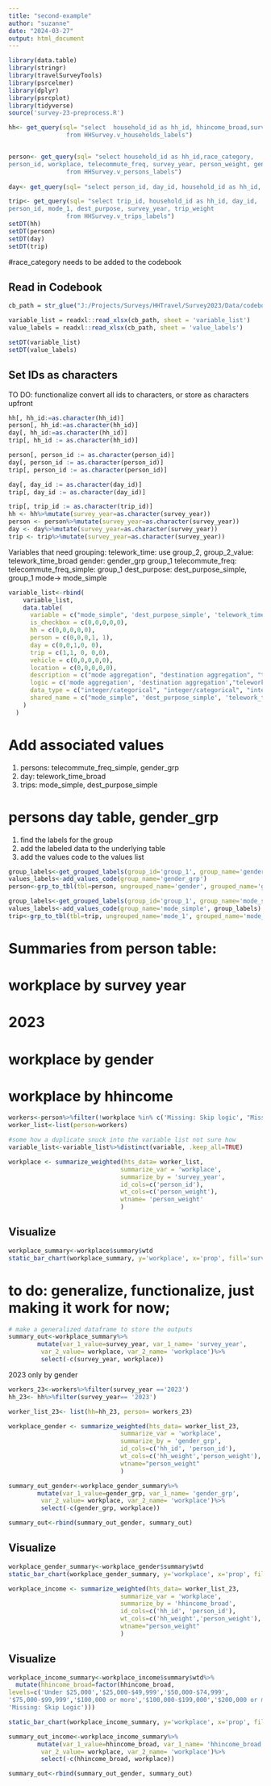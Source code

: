 ```yaml
---
title: "second-example"
author: "suzanne"
date: "2024-03-27"
output: html_document
---
```




```r
library(data.table)
library(stringr)
library(travelSurveyTools)
library(psrcelmer)
library(dplyr)
library(psrcplot)
library(tidyverse)
source('survey-23-preprocess.R')
```



```r
hh<- get_query(sql= "select  household_id as hh_id, hhincome_broad,survey_year, hh_weight
                from HHSurvey.v_households_labels")


person<- get_query(sql= "select household_id as hh_id,race_category,
person_id, workplace, telecommute_freq, survey_year, person_weight, gender, age, industry 
                from HHSurvey.v_persons_labels")
                
day<- get_query(sql= "select person_id, day_id, household_id as hh_id, telework_time, day_weight , survey_year from HHSurvey.v_days_labels")

trip<- get_query(sql= "select trip_id, household_id as hh_id, day_id,
person_id, mode_1, dest_purpose, survey_year, trip_weight 
                from HHSurvey.v_trips_labels")
setDT(hh)
setDT(person)
setDT(day)
setDT(trip)
```
#race_category needs to be added to the codebook



## Read in Codebook
```r
cb_path = str_glue("J:/Projects/Surveys/HHTravel/Survey2023/Data/codebook/PSRC_Combined_Codebook_2023_packagable.xlsx")

variable_list = readxl::read_xlsx(cb_path, sheet = 'variable_list')
value_labels = readxl::read_xlsx(cb_path, sheet = 'value_labels')

setDT(variable_list)
setDT(value_labels)
```

## Set IDs as characters
TO DO: functionalize convert all ids to characters, or store as characters upfront
```r

hh[, hh_id:=as.character(hh_id)]
person[, hh_id:=as.character(hh_id)]
day[, hh_id:=as.character(hh_id)]
trip[, hh_id := as.character(hh_id)]

person[, person_id := as.character(person_id)]
day[, person_id := as.character(person_id)]
trip[, person_id := as.character(person_id)]

day[, day_id := as.character(day_id)]
trip[, day_id := as.character(day_id)]

trip[, trip_id := as.character(trip_id)]
hh <- hh%>%mutate(survey_year=as.character(survey_year))
person <- person%>%mutate(survey_year=as.character(survey_year))
day <- day%>%mutate(survey_year=as.character(survey_year))
trip <- trip%>%mutate(survey_year=as.character(survey_year))
```

Variables that need grouping:
telework_time: use group_2, group_2_value: telework_time_broad
gender: gender_grp group_1
telecommute_freq: telecommute_freq_simple: group_1
dest_purpose: dest_purpose_simple, group_1
mode-> mode_simple


```r

variable_list<-rbind(
    variable_list,
    data.table(
      variable = c("mode_simple", 'dest_purpose_simple', 'telework_time_broad', 'gender_grp', 'telecommute_freq_simple', 'hhincome_broad'),
      is_checkbox = c(0,0,0,0,0),
      hh = c(0,0,0,0,0),
      person = c(0,0,0,1, 1),
      day = c(0,0,1,0, 0),
      trip = c(1,1, 0, 0,0),
      vehicle = c(0,0,0,0,0),
      location = c(0,0,0,0,0),
      description = c("mode aggregation", "destination aggregation", "telework time aggregation", "gender group", 'telecommute frequency group'),
      logic = c('mode aggregation', 'destination aggregation',"telework time aggregation", "gender group", 'telecommute frequency group'),
      data_type = c("integer/categorical", "integer/categorical", "integer/categorical", "integer/categorical", "integer/categorical"),
      shared_name = c("mode_simple", 'dest_purpose_simple', 'telework_time_broad', 'gender_grp', 'telecommute_freq_simple')
    )
  )


```


# Add associated values
1. persons: telecommute_freq_simple, gender_grp
2. day: telework_time_broad
2. trips: mode_simple, dest_purpose_simple

# persons day table, gender_grp
1. find the labels for the group
2. add the labeled data to the underlying table
3. add the values code to the values list

```r
group_labels<-get_grouped_labels(group_id='group_1', group_name='gender_grp')
values_labels<-add_values_code(group_name='gender_grp')
person<-grp_to_tbl(tbl=person, ungrouped_name='gender', grouped_name='gender_grp')
```

```r
group_labels<-get_grouped_labels(group_id='group_1', group_name='mode_simple')
values_labels<-add_values_code(group_name='mode_simple', group_labels)
trip<-grp_to_tbl(tbl=trip, ungrouped_name='mode_1', grouped_name='mode_simple')
```


# Summaries from person table:
# workplace by survey year
# 2023
# workplace by gender
# workplace by hhincome


```r
workers<-person%>%filter(!workplace %in% c('Missing: Skip logic', "Missing: Skip Logic"))%>%drop_na(workplace)
worker_list<-list(person=workers)

```

```r
#some how a duplicate snuck into the variable list not sure how
variable_list<-variable_list%>%distinct(variable, .keep_all=TRUE)
```


```r

workplace <- summarize_weighted(hts_data= worker_list,
                               summarize_var = 'workplace',
                               summarize_by = 'survey_year',
                               id_cols=c('person_id'),
                               wt_cols=c('person_weight'),
                               wtname= 'person_weight'
                               )

```
## Visualize
```r

workplace_summary<-workplace$summary$wtd
static_bar_chart(workplace_summary, y='workplace', x='prop', fill='survey_year')

```
# to do: generalize, functionalize, just making it work for now;
```r
# make a generalized dataframe to store the outputs
summary_out<-workplace_summary%>%
        mutate(var_1_value=survey_year, var_1_name= 'survey_year',
         var_2_value= workplace, var_2_name= 'workplace')%>%
         select(-c(survey_year, workplace))

```

2023 only by gender
```r
workers_23<-workers%>%filter(survey_year =='2023')
hh_23<- hh%>%filter(survey_year== '2023')

worker_list_23<- list(hh=hh_23, person= workers_23)
```

```r
workplace_gender <- summarize_weighted(hts_data= worker_list_23,
                               summarize_var = 'workplace',
                               summarize_by = 'gender_grp',
                               id_cols=c('hh_id', 'person_id'),
                               wt_cols=c('hh_weight','person_weight'),
                               wtname="person_weight"
                               )

```
```r
summary_out_gender<-workplace_gender_summary%>%
        mutate(var_1_value=gender_grp, var_1_name= 'gender_grp',
         var_2_value= workplace, var_2_name= 'workplace')%>%
         select(-c(gender_grp, workplace))

summary_out<-rbind(summary_out_gender, summary_out)
```


## Visualize
```r

workplace_gender_summary<-workplace_gender$summary$wtd
static_bar_chart(workplace_gender_summary, y='workplace', x='prop', fill='gender_grp')

```
```r
workplace_income <- summarize_weighted(hts_data= worker_list_23,
                               summarize_var = 'workplace',
                               summarize_by = 'hhincome_broad',
                               id_cols=c('hh_id', 'person_id'),
                               wt_cols=c('hh_weight','person_weight'),
                               wtname="person_weight"
                               )

```
## Visualize
```r

workplace_income_summary<-workplace_income$summary$wtd%>%
  mutate(hhincome_broad=factor(hhincome_broad,
levels=c('Under $25,000','$25,000-$49,999','$50,000-$74,999',
'$75,000-$99,999','$100,000 or more','$100,000-$199,000','$200,000 or more','Prefer not to answer',
'Missing: Skip Logic')))

static_bar_chart(workplace_income_summary, y='workplace', x='prop', fill='hhincome_broad', color='pgnobgy_10')

```

```r
summary_out_income<-workplace_income_summary%>%
        mutate(var_1_value=hhincome_broad, var_1_name= 'hhincome_broad',
         var_2_value= workplace, var_2_name= 'workplace')%>%
         select(-c(hhincome_broad, workplace))

summary_out<-rbind(summary_out_gender, summary_out)
```
